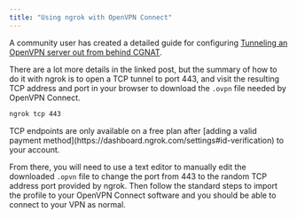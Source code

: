 ```yaml
---
title: "Using ngrok with OpenVPN Connect"
---
```

A community user has created a detailed guide for configuring [Tunneling an OpenVPN server out from behind CGNAT](https://forums.openvpn.net/viewtopic.php?p=116476#p116476).

There are a lot more details in the linked post, but the summary of how to do it with ngrok is to open a TCP tunnel to port 443, and visit the resulting TCP address and port in your browser to download the `.ovpn` file needed by OpenVPN Connect.

```bash
ngrok tcp 443
```

<Warning>
TCP endpoints are only available on a free plan after [adding a valid payment method](https://dashboard.ngrok.com/settings#id-verification) to your account.
</Warning>

From there, you will need to use a text editor to manually edit the downloaded `.opvn` file to change the port from 443 to the random TCP address port provided by ngrok. Then follow the standard steps to import the profile to your OpenVPN Connect software and you should be able to connect to your VPN as normal.

